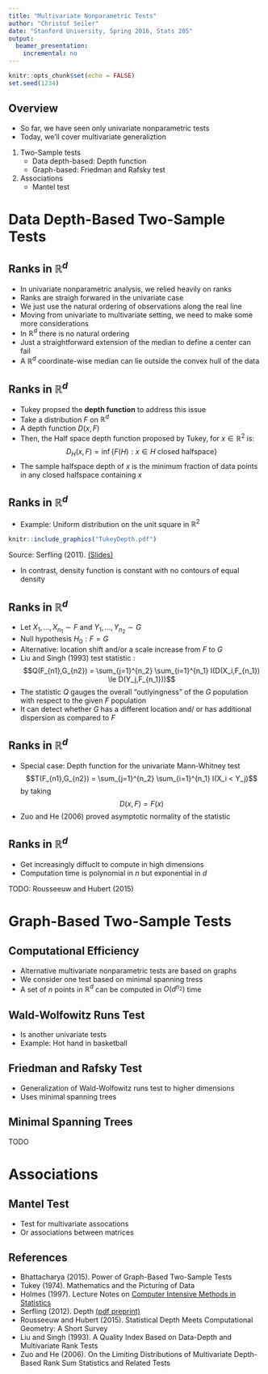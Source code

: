 ```yaml
---
title: "Multivariate Nonparametric Tests"
author: "Christof Seiler"
date: "Stanford University, Spring 2016, Stats 205"
output:
  beamer_presentation:
    incremental: no
---
```


```r
knitr::opts_chunk$set(echo = FALSE)
set.seed(1234)
```

## Overview

* So far, we have seen only univariate nonparametric tests
* Today, we'll cover multivariate generaliztion
1. Two-Sample tests
    * Data depth-based: Depth function
    * Graph-based: Friedman and Rafsky test
2. Associations
    * Mantel test

# Data Depth-Based Two-Sample Tests

## Ranks in $\mathbb{R}^d$

* In univariate nonparametric analysis, we relied heavily on ranks
* Ranks are straigh forwared in the univariate case
* We just use the natural ordering of observations along the real line
* Moving from univariate to multivariate setting, we need to make some more considerations
* In $\mathbb{R}^d$ there is no natural ordering
* Just a straightforward extension of the median to define a center can fail
* A $\mathbb{R}^d$ coordinate-wise median can lie outside the convex hull of the data

## Ranks in $\mathbb{R}^d$

* Tukey propsed the **depth function** to address this issue
* Take a distribution $F$ on $\mathbb{R}^d$
* A depth function $D(x,F)$ 
* Then, the Half space depth function proposed by Tukey, for $x \in \mathbb{R}^2$ is:
$$D_H(x,F) = \inf\{ F(H): x \in H \text{ closed halfspace} \}$$
* The sample halfspace depth of $x$ is the minimum fraction of data points in any closed halfspace containing $x$

## Ranks in $\mathbb{R}^d$

* Example: Uniform distribution on the unit square in $\mathbb{R}^2$

```r
knitr::include_graphics("TukeyDepth.pdf")
```

Source: Serfling (2011). [(Slides)](http://www.utdallas.edu/~serfling/Serfling_Oberwolfach_Talk.pdf)

* In contrast, density function is constant with no contours of equal density

## Ranks in $\mathbb{R}^d$

* Let $X_1,\dots,X_{n_1} \sim F$ and $Y_1,\dots,Y_{n_2} \sim G$
* Null hypothesis $H_0: F = G$
* Alternative: location shift and/or a scale increase from $F$ to $G$
* Liu and Singh (1993) test statistic :
$$Q(F_{n1},G_{n2}) = \sum_{j=1}^{n_2} \sum_{i=1}^{n_1} I(D(X_i,F_{n_1}) \le D(Y_j,F_{n_1}))$$
* The statistic $Q$ gauges the overall "outlyingness" of the $G$ population with respect to the given $F$ population
* It can detect whether $G$ has a different location and/ or has additional dispersion as compared to $F$

## Ranks in $\mathbb{R}^d$

* Special case: Depth function for the univariate Mann-Whitney test 
$$T(F_{n1},G_{n2}) = \sum_{j=1}^{n_2} \sum_{i=1}^{n_1} I(X_i < Y_j)$$
by taking 
$$D(x,F) = F(x)$$
* Zuo and He (2006) proved asymptotic normality of the statistic

## Ranks in $\mathbb{R}^d$

* Get increasingly diffuclt to compute in high dimensions
* Computation time is polynomial in $n$ but exponential in $d$

TODO: Rousseeuw and Hubert (2015)

# Graph-Based Two-Sample Tests

## Computational Efficiency

* Alternative multivariate nonparametric tests are based on graphs
* We consider one test based on minimal spanning tress
* A set of $n$ points in $\mathbb{R}^d$ can be computed in $O(d^{n_2})$ time

## Wald-Wolfowitz Runs Test

* Is another univariate tests
* Example: Hot hand in basketball

## Friedman and Rafsky Test

* Generalization of Wald-Wolfowitz runs test to higher dimensions
* Uses minimal spanning trees

## Minimal Spanning Trees

TODO

# Associations

## Mantel Test

* Test for multivariate assocations
* Or associations between matrices

## References

* Bhattacharya (2015). Power of Graph-Based Two-Sample Tests
* Tukey (1974). Mathematics and the Picturing of Data
* Holmes (1997). Lecture Notes on [Computer Intensive Methods in Statistics](http://statweb.stanford.edu/~susan/courses/b494/node3.html#SECTION00390000000000000000)
* Serfling (2012). Depth [(pdf preprint)](http://www.utdallas.edu/~serfling/papers/Depth_EOE2.pdf)
* Rousseeuw and Hubert (2015). Statistical Depth Meets Computational Geometry: A Short Survey
* Liu and Singh (1993). A Quality Index Based on Data-Depth and Multivariate Rank Tests
* Zuo and He (2006). On the Limiting Distributions of Multivariate Depth-Based Rank Sum Statistics and Related Tests
